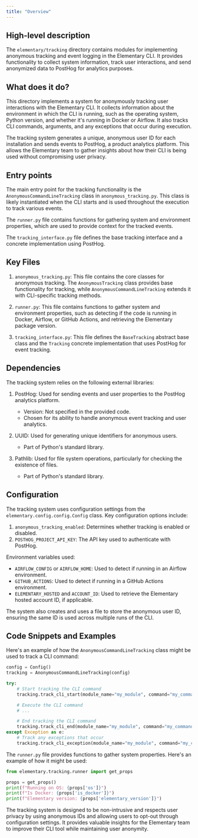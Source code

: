 ```yaml
---
title: "Overview"
---
```


## High-level description
The `elementary/tracking` directory contains modules for implementing anonymous tracking and event logging in the Elementary CLI. It provides functionality to collect system information, track user interactions, and send anonymized data to PostHog for analytics purposes.

## What does it do?
This directory implements a system for anonymously tracking user interactions with the Elementary CLI. It collects information about the environment in which the CLI is running, such as the operating system, Python version, and whether it's running in Docker or Airflow. It also tracks CLI commands, arguments, and any exceptions that occur during execution.

The tracking system generates a unique, anonymous user ID for each installation and sends events to PostHog, a product analytics platform. This allows the Elementary team to gather insights about how their CLI is being used without compromising user privacy.

## Entry points
The main entry point for the tracking functionality is the `AnonymousCommandLineTracking` class in `anonymous_tracking.py`. This class is likely instantiated when the CLI starts and is used throughout the execution to track various events.

The `runner.py` file contains functions for gathering system and environment properties, which are used to provide context for the tracked events.

The `tracking_interface.py` file defines the base tracking interface and a concrete implementation using PostHog.

## Key Files
1. `anonymous_tracking.py`: This file contains the core classes for anonymous tracking. The `AnonymousTracking` class provides base functionality for tracking, while `AnonymousCommandLineTracking` extends it with CLI-specific tracking methods.

2. `runner.py`: This file contains functions to gather system and environment properties, such as detecting if the code is running in Docker, Airflow, or GitHub Actions, and retrieving the Elementary package version.

3. `tracking_interface.py`: This file defines the `BaseTracking` abstract base class and the `Tracking` concrete implementation that uses PostHog for event tracking.

## Dependencies
The tracking system relies on the following external libraries:

1. PostHog: Used for sending events and user properties to the PostHog analytics platform.
   - Version: Not specified in the provided code.
   - Chosen for its ability to handle anonymous event tracking and user analytics.

2. UUID: Used for generating unique identifiers for anonymous users.
   - Part of Python's standard library.

3. Pathlib: Used for file system operations, particularly for checking the existence of files.
   - Part of Python's standard library.

## Configuration
The tracking system uses configuration settings from the `elementary.config.config.Config` class. Key configuration options include:

1. `anonymous_tracking_enabled`: Determines whether tracking is enabled or disabled.
2. `POSTHOG_PROJECT_API_KEY`: The API key used to authenticate with PostHog.

Environment variables used:
- `AIRFLOW_CONFIG` or `AIRFLOW_HOME`: Used to detect if running in an Airflow environment.
- `GITHUB_ACTIONS`: Used to detect if running in a GitHub Actions environment.
- `ELEMENTARY_HOSTED` and `ACCOUNT_ID`: Used to retrieve the Elementary hosted account ID, if applicable.

The system also creates and uses a file to store the anonymous user ID, ensuring the same ID is used across multiple runs of the CLI.

## Code Snippets and Examples

Here's an example of how the `AnonymousCommandLineTracking` class might be used to track a CLI command:

```python
config = Config()
tracking = AnonymousCommandLineTracking(config)

try:
    # Start tracking the CLI command
    tracking.track_cli_start(module_name="my_module", command="my_command", cli_properties={...})

    # Execute the CLI command
    # ...

    # End tracking the CLI command
    tracking.track_cli_end(module_name="my_module", command="my_command", execution_properties={...})
except Exception as e:
    # Track any exceptions that occur
    tracking.track_cli_exception(module_name="my_module", command="my_command", exception=e)
```

The `runner.py` file provides functions to gather system properties. Here's an example of how it might be used:

```python
from elementary.tracking.runner import get_props

props = get_props()
print(f"Running on OS: {props['os']}")
print(f"Is Docker: {props['is_docker']}")
print(f"Elementary version: {props['elementary_version']}")
```

The tracking system is designed to be non-intrusive and respects user privacy by using anonymous IDs and allowing users to opt-out through configuration settings. It provides valuable insights for the Elementary team to improve their CLI tool while maintaining user anonymity.